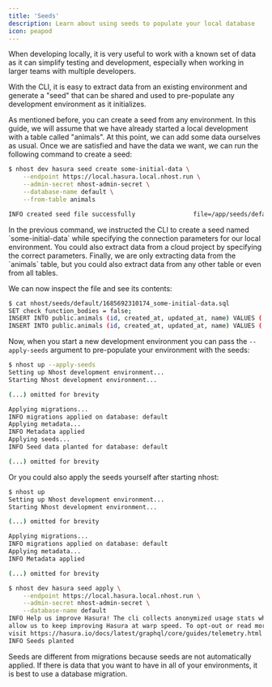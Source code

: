 ```yaml
---
title: 'Seeds'
description: Learn about using seeds to populate your local database
icon: peapod
---
```


When developing locally, it is very useful to work with a known set of data as it can simplify testing and development, especially when working in larger teams with multiple developers.

With the CLI, it is easy to extract data from an existing environment and generate a "seed" that can be shared and used to pre-populate any development environment as it initializes.

As mentioned before, you can create a seed from any environment. In this guide, we will assume that we have already started a local development with a table called "animals". At this point, we can add some data ourselves as usual. Once we are satisfied and have the data we want, we can run the following command to create a seed:

```bash
$ nhost dev hasura seed create some-initial-data \
    --endpoint https://local.hasura.local.nhost.run \
    --admin-secret nhost-admin-secret \
    --database-name default \
    --from-table animals

INFO created seed file successfully                file=/app/seeds/default/1685692310174_some-initial-data.sql
```

<Info>
  In the previous command, we instructed the CLI to create a seed named `some-initial-data` while
  specifying the connection parameters for our local environment. You could also extract data from a
  cloud project by specifying the correct parameters. Finally, we are only extracting data from the
  `animals` table, but you could also extract data from any other table or even from all tables.
</Info>

We can now inspect the file and see its contents:

```bash
$ cat nhost/seeds/default/1685692310174_some-initial-data.sql
SET check_function_bodies = false;
INSERT INTO public.animals (id, created_at, updated_at, name) VALUES ('d50ff2e8-ec2a-496b-a2e6-a50eecccdb16', '2023-05-16 14:01:59.072576+00', '2023-05-16 14:01:59.072576+00', 'dog');
INSERT INTO public.animals (id, created_at, updated_at, name) VALUES ('8224ec02-6fed-48ff-8c06-6c36298d0fd0', '2023-05-16 14:02:06.300074+00', '2023-05-16 14:02:06.300074+00', 'cat');
```

Now, when you start a new development environment you can pass the `--apply-seeds` argument to pre-populate your environment with the seeds:

```bash
$ nhost up --apply-seeds
Setting up Nhost development environment...
Starting Nhost development environment...

(...) omitted for brevity

Applying migrations...
INFO migrations applied on database: default
Applying metadata...
INFO Metadata applied
Applying seeds...
INFO Seed data planted for database: default

(...) omitted for brevity
```

Or you could also apply the seeds yourself after starting nhost:

```bash
$ nhost up
Setting up Nhost development environment...
Starting Nhost development environment...

(...) omitted for brevity

Applying migrations...
INFO migrations applied on database: default
Applying metadata...
INFO Metadata applied

(...) omitted for brevity

$ nhost dev hasura seed apply \
    --endpoint https://local.hasura.local.nhost.run \
    --admin-secret nhost-admin-secret \
    --database-name default
INFO Help us improve Hasura! The cli collects anonymized usage stats which
allow us to keep improving Hasura at warp speed. To opt-out or read more,
visit https://hasura.io/docs/latest/graphql/core/guides/telemetry.html
INFO Seeds planted
```

<Info>
  Seeds are different from migrations because seeds are not automatically applied. If there is data
  that you want to have in all of your environments, it is best to use a database migration.
</Info>
